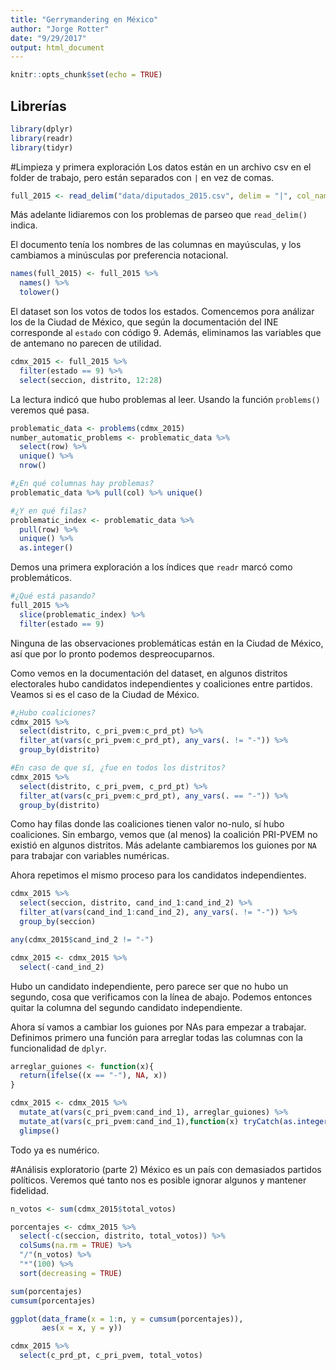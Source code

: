 ```yaml
---
title: "Gerrymandering en México"
author: "Jorge Rotter"
date: "9/29/2017"
output: html_document
---
```


```r
knitr::opts_chunk$set(echo = TRUE)
```

## Librerías
```r

library(dplyr)
library(readr)
library(tidyr)

```

#Limpieza y primera exploración
Los datos están en un archivo csv en el folder de trabajo, pero están separados con `|` en vez de comas.
```r

full_2015 <- read_delim("data/diputados_2015.csv", delim = "|", col_names = TRUE, skip = 5)

```

Más adelante lidiaremos con los problemas de parseo que `read_delim()` indica.

El documento tenía los nombres de las columnas en mayúsculas, y los cambiamos a minúsculas por preferencia notacional.
```r

names(full_2015) <- full_2015 %>%
  names() %>%
  tolower()

```

El dataset son los votos de todos los estados. Comencemos pora análizar los de la Ciudad de México, que según la
documentación del INE corresponde al `estado` con código 9. Además, eliminamos las variables que de antemano no 
parecen de utilidad.
```r

cdmx_2015 <- full_2015 %>%
  filter(estado == 9) %>%
  select(seccion, distrito, 12:28)

```

La lectura indicó que hubo problemas al leer. Usando la función `problems()` veremos qué pasa.
```r
problematic_data <- problems(cdmx_2015)
number_automatic_problems <- problematic_data %>%
  select(row) %>%
  unique() %>%
  nrow()

#¿En qué columnas hay problemas?
problematic_data %>% pull(col) %>% unique()

#¿Y en qué filas?
problematic_index <- problematic_data %>%
  pull(row) %>%
  unique() %>%
  as.integer()
```

Demos una primera exploración a los índices que `readr` marcó como problemáticos.
```r

#¿Qué está pasando?
full_2015 %>%
  slice(problematic_index) %>%
  filter(estado == 9)

```
Ninguna de las observaciones problemáticas están en la Ciudad de México, así que por lo pronto podemos 
despreocuparnos. 

Como vemos en la documentación del dataset, en algunos distritos electorales hubo candidatos independientes y 
coaliciones entre partidos. Veamos si es el caso de la Ciudad de México.
```r

#¿Hubo coaliciones?
cdmx_2015 %>%
  select(distrito, c_pri_pvem:c_prd_pt) %>%
  filter_at(vars(c_pri_pvem:c_prd_pt), any_vars(. != "-")) %>%
  group_by(distrito)

#En caso de que sí, ¿fue en todos los distritos?
cdmx_2015 %>%
  select(distrito, c_pri_pvem, c_prd_pt) %>%
  filter_at(vars(c_pri_pvem:c_prd_pt), any_vars(. == "-")) %>%
  group_by(distrito)

```
Como hay filas donde las coaliciones tienen valor no-nulo, sí hubo coaliciones. Sin embargo, vemos que (al menos) 
la coalición PRI-PVEM no existió en algunos distritos. Más adelante cambiaremos los guiones por `NA` para trabajar
con variables numéricas.

Ahora repetimos el mismo proceso para los candidatos independientes.
```r

cdmx_2015 %>%
  select(seccion, distrito, cand_ind_1:cand_ind_2) %>%
  filter_at(vars(cand_ind_1:cand_ind_2), any_vars(. != "-")) %>%
  group_by(seccion)

any(cdmx_2015$cand_ind_2 != "-")

cdmx_2015 <- cdmx_2015 %>%
  select(-cand_ind_2)

```
Hubo un candidato independiente, pero parece ser que no hubo un segundo, cosa que verificamos con la línea de abajo.
Podemos entonces quitar la columna del segundo candidato independiente.

Ahora sí vamos a cambiar los guiones por NAs para empezar a trabajar. Definimos primero una función para arreglar
todas las columnas con la funcionalidad de `dplyr`.
```r
arreglar_guiones <- function(x){
  return(ifelse((x == "-"), NA, x))
}

cdmx_2015 <- cdmx_2015 %>%
  mutate_at(vars(c_pri_pvem:cand_ind_1), arreglar_guiones) %>%
  mutate_at(vars(c_pri_pvem:cand_ind_1),function(x) tryCatch(as.integer(x))) %>%
  glimpse()
```
Todo ya es numérico.

#Análisis exploratorio (parte 2)
México es un país con demasiados partidos políticos. Veremos qué tanto nos es posible ignorar algunos y mantener
fidelidad.
```r

n_votos <- sum(cdmx_2015$total_votos)

porcentajes <- cdmx_2015 %>%
  select(-c(seccion, distrito, total_votos)) %>%
  colSums(na.rm = TRUE) %>%
  "/"(n_votos) %>%
  "*"(100) %>%
  sort(decreasing = TRUE)

sum(porcentajes)
cumsum(porcentajes)

ggplot(data_frame(x = 1:n, y = cumsum(porcentajes)),
       aes(x = x, y = y))

```

```r
cdmx_2015 %>%
  select(c_prd_pt, c_pri_pvem, total_votos)
```

